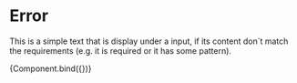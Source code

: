 
<Meta title="Elements/Error" component={Error} />

# Error

This is a simple text that is display under a input, if its content don`t match the requirements (e.g. it is required or it has some pattern).


<Canvas>
  <Story
    name="Error"
    args={{
      text: "I`m an error message.",
    }}
  >
    {Component.bind({})}
  </Story>
</Canvas>
